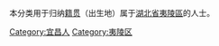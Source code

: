 {{Catnav|頁面分類|各種主題的頁面分類|依中国各省来作的分类|各地中国人|湖北人|宜昌人}}
{{Catnav|頁面分類|人物|各國人物|中国人|各地中国人|湖北人|宜昌人}}

本分类用于归纳[[籍贯|籍贯]]（出生地）属于[[湖北省|湖北省]][[夷陵區|夷陵區]]的人士。

[[Category:宜昌人|Category:宜昌人]]
[[Category:夷陵区|Category:夷陵区]]